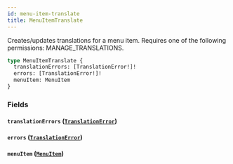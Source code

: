 ```yaml
---
id: menu-item-translate
title: MenuItemTranslate
---
```


Creates/updates translations for a menu item. Requires one of the following permissions: MANAGE_TRANSLATIONS.

```graphql
type MenuItemTranslate {
  translationErrors: [TranslationError!]!
  errors: [TranslationError!]!
  menuItem: MenuItem
}
```

### Fields

#### `translationErrors` ([`TranslationError`](../../../developer/api-reference/objects/translation-error))

#### `errors` ([`TranslationError`](../../../developer/api-reference/objects/translation-error))

#### `menuItem` ([`MenuItem`](../../../developer/api-reference/objects/menu-item))
